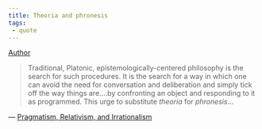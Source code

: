 ```yaml
---
title: Theoria and phronesis
tags:
 - quote
---
```


[Author](/docs/phil/Richard Rorty.html)

> Traditional, Platonic, epistemologically-centered philosophy is the search for such procedures. It is the search for a way in which one can avoid the need for conversation and deliberation and simply tick off the way things are....by confronting an object and responding to it as programmed. This urge to substitute *theoria* for *phronesis*...

 — [Pragmatism, Relativism, and Irrationalism](/docs/phil/Pragmatism, Relativism, and Irrationalism.html)
